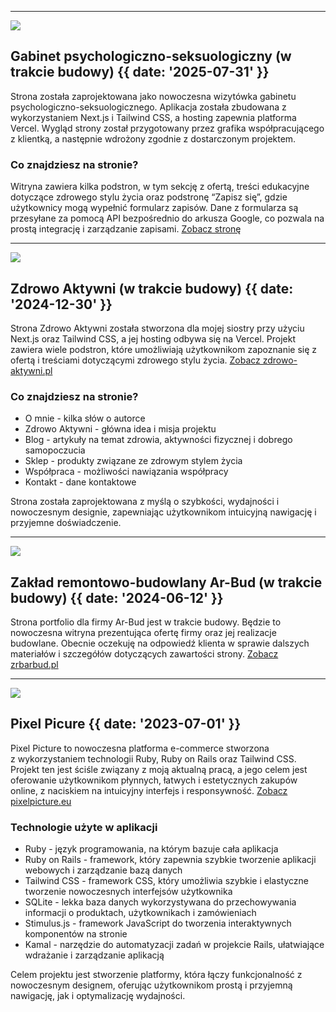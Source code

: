 
---

![](@/images/magda.png)

## Gabinet psychologiczno-seksuologiczny (w trakcie budowy) {{ date: '2025-07-31' }}

Strona została zaprojektowana jako nowoczesna wizytówka gabinetu psychologiczno-seksuologicznego. Aplikacja została zbudowana z wykorzystaniem Next.js i Tailwind CSS, a hosting zapewnia platforma Vercel.
Wygląd strony został przygotowany przez grafika współpracującego z klientką, a następnie wdrożony zgodnie z dostarczonym projektem.

### <SparkleIcon /> Co znajdziesz na stronie?

Witryna zawiera kilka podstron, w tym sekcję z ofertą, treści edukacyjne dotyczące zdrowego stylu życia oraz podstronę “Zapisz się”, gdzie użytkownicy mogą wypełnić formularz zapisów. Dane z formularza są przesyłane za pomocą API bezpośrednio do arkusza Google, co pozwala na prostą integrację i zarządzanie zapisami. [Zobacz stronę](https://magdalenakuznik.pl)

---

![](@/images/zdrowoaktywni.png)

## Zdrowo Aktywni (w trakcie budowy) {{ date: '2024-12-30' }}

Strona Zdrowo Aktywni została stworzona dla mojej siostry przy użyciu Next.js oraz Tailwind CSS, a jej hosting odbywa się na Vercel. Projekt zawiera wiele podstron, które umożliwiają użytkownikom zapoznanie się z ofertą i treściami dotyczącymi zdrowego stylu życia. [Zobacz zdrowo-aktywni.pl](https://zdrowo-aktywni.pl)

### <SparkleIcon /> Co znajdziesz na stronie?

- O mnie - kilka słów o autorce
- Zdrowo Aktywni - główna idea i misja projektu
- Blog - artykuły na temat zdrowia, aktywności fizycznej i dobrego samopoczucia
- Sklep - produkty związane ze zdrowym stylem życia
- Współpraca - możliwości nawiązania współpracy
- Kontakt - dane kontaktowe

Strona została zaprojektowana z myślą o szybkości, wydajności i nowoczesnym designie, zapewniając użytkownikom intuicyjną nawigację i przyjemne doświadczenie. 

---

![](@/images/zrbarbud.png)

## Zakład remontowo-budowlany Ar-Bud (w trakcie budowy) {{ date: '2024-06-12' }}

Strona portfolio dla firmy Ar-Bud jest w trakcie budowy. Będzie to nowoczesna witryna prezentująca ofertę firmy oraz jej realizacje budowlane. Obecnie oczekuję na odpowiedź klienta w sprawie dalszych materiałów i szczegółów dotyczących zawartości strony. [Zobacz zrbarbud.pl](https://zrbarbud.pl)

---

![](@/images/pixelpicture.png)

## Pixel Picure {{ date: '2023-07-01' }}

Pixel Picture to nowoczesna platforma e-commerce stworzona z wykorzystaniem technologii Ruby, Ruby on Rails oraz Tailwind CSS. Projekt ten jest ściśle związany z moją aktualną pracą, a jego celem jest oferowanie użytkownikom płynnych, łatwych i estetycznych zakupów online, z naciskiem na intuicyjny interfejs i responsywność. [Zobacz pixelpicture.eu](https://pixelpicture.eu)

### <SparkleIcon /> Technologie użyte w aplikacji

- Ruby - język programowania, na którym bazuje cała aplikacja
- Ruby on Rails - framework, który zapewnia szybkie tworzenie aplikacji webowych i zarządzanie bazą danych
- Tailwind CSS - framework CSS, który umożliwia szybkie i elastyczne tworzenie nowoczesnych interfejsów użytkownika
- SQLite - lekka baza danych wykorzystywana do przechowywania informacji o produktach, użytkownikach i zamówieniach
- Stimulus.js - framework JavaScript do tworzenia interaktywnych komponentów na stronie
- Kamal - narzędzie do automatyzacji zadań w projekcie Rails, ułatwiające wdrażanie i zarządzanie aplikacją

Celem projektu jest stworzenie platformy, która łączy funkcjonalność z nowoczesnym designem, oferując użytkownikom prostą i przyjemną nawigację, jak i optymalizację wydajności.